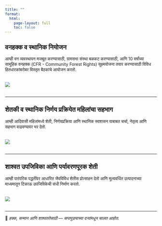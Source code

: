 ---
title: ""
format:
  html:
    page-layout: full
    toc: false
---

## वनहक्क व स्थानिक नियोजन

आम्ही वन व्यवस्थापन मजबूत करण्यासाठी, ग्रामसभा संस्था बळकट करण्यासाठी, आणि 10 वर्षांच्या सामूहिक वनहक्क (CFR - Community Forest Rights) सूक्ष्मयोजना तयार करण्यासाठी विविध हितधारकांबरोबर विस्तृत बैठकांचे आयोजन करतो.

<img src="cfr stakeholder meeting.JPG" style="max-width: 100%; height: auto; display: block; margin: 2rem auto;" />

---

## शेतकी व स्थानिक निर्णय प्रक्रियेत महिलांचा सहभाग

आम्ही आदिवासी महिलांमध्ये शेती, निर्णयप्रक्रिया आणि स्थानिक स्वशासन याबाबत चर्चा, नेतृत्व आणि सहभाग वाढवण्यावर भर देतो.

<img src="women discission group.jpg" style="max-width: 100%; height: auto; display: block; margin: 2rem auto;" />

---

## शाश्वत उपजिविका आणि पर्यावरणपूरक शेती

आम्ही पारंपरिक पद्धतींवर आधारित जैवविविध शेतीस प्रोत्साहन देतो आणि मूल्यवर्धित उत्पादनाच्या माध्यमातून टिकाऊ उपजिविकेची संधी निर्माण करतो.

<img src="man holding turmeric.jpg" style="max-width: 100%; height: auto; display: block; margin: 2rem auto;" />

---

🌱 *हक्क, सन्मान आणि शाश्वततेसाठी — सप्तपुड्याच्या दऱ्यांमधून चालत आहोत.*

